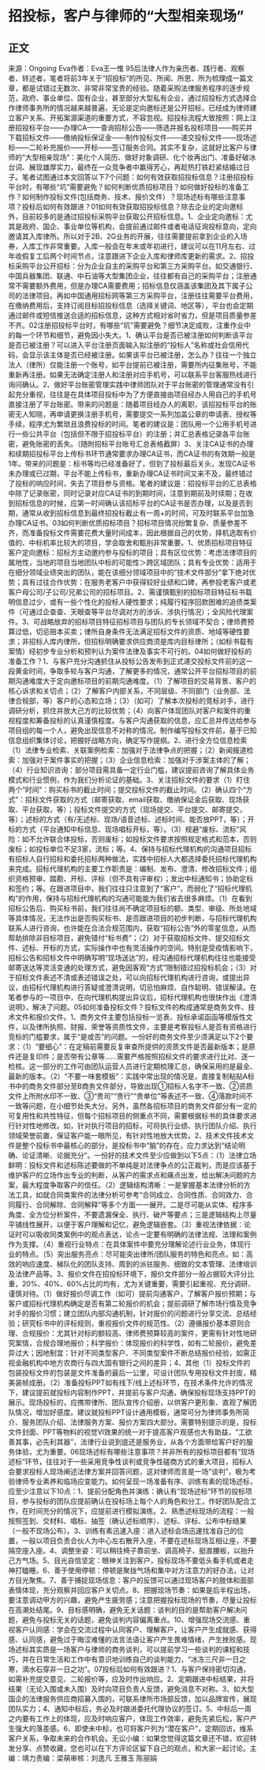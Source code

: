 # 招投标，客户与律师的“大型相亲现场”
## 正文
来源：Ongoing Eva作者：Eva王一惟 95后法律人作为亲历者、践行者、观察者、转述者，笔者将前3年关于“招投标”的所见、所闻、所思、所为梳理成一篇文章，都是试错过无数次、非常非常宝贵的经验。随着采购法律服务程序的逐步规范，政府、事业单位、国有企业，甚至部分大型私有企业，通过招投标方式选择合作律师事务所的情况越来越普遍，无论是定向邀标还是公开招标，已经成为律师建立客户关系、开拓案源渠道的重要方式，不容忽视。招投标流程大致按照：网上注册招投标平台——办理CA——查询招标公告——筛选并报名投标项目——购买并下载招标文件——缴纳投标保证金——制作投标文件——递交投标文件——现场述标——二轮补充报价——开标——签订服务合同。其实不复杂，这就好比客户与律师的“大型相亲现场”：美化个人简历、做好对象调研、化个妆再出门、准备好破冰台词、展现雄厚实力，最终在一众竞争者中赢得芳心，再趁热打铁赶紧结婚过日子。笔者试图通过本文回答以下7个问题：如何有效获取招投标信息？注册招投标平台时，有哪些“坑”需要避免？如何判断优质招标项目？如何做好投标的准备工作？如何制作投标文件(包括商务、技术、报价文件）？现场述标有哪些注意事项？投标后如何有效跟进？01如何有效获取招投标信息？除去企业的定向邀标外，目前较多的是通过招投标采购平台获取公开招标信息。1、企业定向邀标：尤其是政府、国企、事业单位等机构，会提前通过邮件或者电话征询投标意向，定向邀请其入库律所。所以对于2B、2G业务的开展，往往需要提前拿到企业的入场券，入库工作非常重要。入库一般会在年末或年初进行，建议可以在11月左右、过年收假复工后两个时间节点，注意跟进下企业入库和律师库更新的需求。2、招投标采购平台公开招标：分为企业自主的采购平台和第三方采购平台。如交通银行、中国兵器集团、联通、中石油等大型集团企业，往往都有自己的采购平台；注册通常不需要额外费用，但是办理CA需要费用；招标信息仅涵盖该集团及其下属子公司的法律项目。再如中国通用招标网等第三方采购平台，注册往往需要平台费用，在缴纳费用后，支持订阅目标招投标信息（选择关键词、地区等），平台也会定期通过邮件或短信推送合适的招标信息，这种方式相对省时省力，但是项目质量参差不齐。02注册招投标平台时，有哪些“坑”需要避免？细节决定成败，注重作业中的每一个环节和细节，避免因小失大。1、确认平台是否已被注册如何判断该平台是否已被注册？可以进入平台注册页面输入拟注册的“投标人”名称或社会信用代码，会显示该主体是否已经被注册。如果该平台已被注册，怎么办？往往一个独立法人（律所）仅能注册一个账号，如平台提前已被注册，需要所内征集账号，不能重新再注册。如果无法确定注册人和注册对应手机号，可以联系平台客服热线进行询问确认。2、做好平台账密管理实践中律师团队对于平台账密的管理通常没有引起充分重视，往往是在具体项目投标中为了方便直接由项目经办人用自己的手机号直接注册了平台账密。带来的问题是：随着项目经办人的离职，该招投标平台的账密无人知晓，再申请更换注册手机号，需要提交一系列加盖公章的申请表、授权等手续，程序尤为繁琐且浪费投标的时间。笔者的建议是：团队用一个公用手机号进行一些公共平台（包括但不限于招投标平台）的注册；并汇总表格记录各平台账密，避免账密的丢失。（随附招标平台账号汇总表格截屏）3、关注CA证书的办理和续期招投标平台上传标书环节通常要求办理CA证书，而CA证书的有效期一般是1年。带来的问题是：标书等均已经准备好了，但到了投标最后关头，发现CA证书未办理或已过期，平台不能上传标书，重新办理CA证书时间又来不及，最终错过了投标的响应时间，失去了项目参与资格。笔者的建议是：招投标平台的汇总表格中除了记录账密，同时记录对应CA证书的到期时间，注意到期前及时续期；在收到招标信息的时候，应第一时间确认该招标平台的CA证书是否办理，以及是否到期，通常从收到招标信息到最终招投标截止有一周+的时间，可及时联系平台加急办理CA证书。03如何判断优质招标项目？招标项目情况纷繁复杂、质量参差不齐，而准备投标文件需要花费大量时间成本，因此根据自己的优势，择机选取有价值的、中标机率比较大的项目，学会取舍和甄别非常重要。1、优质招标项目特征客户定向邀标：招标方主动邀约参与投标的项目；具有区位优势：考虑法律项目的属地性，当地的项目当地团队中标的可能性＞跨区域团队；具有专业优势：适用于在细分领域业绩突出的团队，能在该细分领域项目中的“技术文件部分”拿下绝对优势；具有过往合作优势：在服务老客户中获得较好业绩和口碑，再参投老客户或老客户母公司/子公司/兄弟公司的招标项目。2、需谨慎甄别的招标项目特征标书载明信息过少，或有一些个性化的投标人硬性要求；纯履行程序回款困难的追债类案件（可通过企查查、天眼查等平台尽调对方的涉诉、涉执行情况）；全风险代理案件。3、可战略放弃的招标项目特征招标项目与团队的专长领域不契合；律师费预算过低，切忌赔本买卖；律所自身条件无法满足招标文件的资质、地域等硬性要求；非招标人库内律所，但招标明确要求供应商须是库内目标律所；（如标书载有案情）经初步专业分析和预判认为案件法律及事实不可行的。04如何做好投标的准备工作？1、与客户充分沟通抓住从投标公告发布到正式递交投标文件前的这一段黄金时间，争取多轮与客户沟通，了解更多的情况，通常公开平台招标项目的前期沟通难度大于定向邀标项目的前期沟通难度。（1）了解项目的交易背景、客户的核心诉求和关切点；（2）了解客户内部关系，不同层级、不同部门（业务部、法律合规部，等）客户的心态和立场；（3）（如可）了解本次投标的竞标对手，进行调研分析，抓住并放大己方的比较优势；（4）向客户体现团队对客户和案件的重视程度和筹备投标的认真谨慎程度。与客户沟通获取的信息，应汇总并传达给参与项目组的每一个人，避免出现信息不对称的情况。制作编写投标文件前，基于已知信息组织集体讨论，把握好战略方向，确定写作提纲。2、进行全方位信息检索（1）法律专业检索、关联案例检索：加强对于法律争点的把握；（2）新闻报道检索：加强对于案件事实的把握；（3）企业信息检索：加强对于涉案主体的了解；（4）行业知识咨询：部分项目需具备一定行业门槛，建议提前咨询了解具体业务模式和行业惯例，作为我们分析论证的基础。3、关注招标文件的要求（1）盯住两个“时间”：购买标书的截止时间；提交投标文件的截止时间。（2）确认四个“方式”：招标文件获取的方式（邮寄获取、email获取、缴纳保证金后获取、现场获取、平台获取，等）；投标文件提交的方式（现场提交、平台提交、邮寄提交，等）；述标的方式（有/无述标、现场/语音述标、述标时间、能否放PPT，等）；开标的方式（平台通知中标信息、现场唱标开标，等）。（3）规避“废标、流标”风险：如不允许联合体投标，否则废标；如投标文件要求按照规定格式和范本，否则废标；如投标单位不足3家，流标；等。4、保持与招标代理机构的沟通项目招标有招标人自行招标和委托招标两种做法，实践中招标人大都选择委托招标代理机构来完成。招标代理机构的主要工作职责是：编制、发布、澄清、修改招标文件；组织资格预审、踏勘、开标、评标（但不具有评审权）；发出中标通知书；协助定标和签约；等。在跟进项目中，我们往往只注意到了“客户”，而弱化了“招标代理机构”的作用，保持与招标代理机构的沟通可能能为我们省去很多麻烦。（1）在看到招标公告后、购买标书前，我们往往尚不确定项目标的额、类型、审级、所处地域等具体情况，无法作出是否购买标书、是否跟进项目的初步判断，与招标代理机构联系人进行咨询，也许能在合法合规范围内，获取“招标公告”外的零星信息，从而帮助排除非目标项目，避免错付“标书费”；（2）对于获取招标文件、提交招标文件、述标、开标的方式，实际操作中也有灵活操作的空间。特别是受疫情影响下，招标公告和招标文件中明确写明“现场送达”的，经沟通招标代理机构往往也能接受邮寄送达等灵活变通的处理方式，避免因客观“方式”限制错过招投标机会；（3）对于招标文件表述不清或表述错误之处，可以向招标代理机构进行咨询，或提出异议，由招标代理机构进行答疑或澄清说明，切忌怕麻烦、自作聪明、错误解读。在笔者参与的一项目中，在向代理机构提出异议后，招标代理机构也很快作出《澄清说明》，解决了问题。05如何准备投标文件？投标文件的构成通常是商务文件、技术文件和报价文件。1、商务文件主要包括投标一览表、投标承诺函函等模版性文件，以及律所执照、财报、荣誉等资质性文件，主要是考察投标人是否有资格进行竞标的门槛要求，属于“是或否”的问题。一份好的商务文件至少须满足以下2个要求：（1）“要细心”：在定稿前需要反复审查所提供的资质文件是否最新版本；是原件还是复印件；是否带有公章等......需要严格按照招标文件的要求进行比对、逐一检核。这一部分的工作可由团队运营人员进行定期梳理汇总，确保采用的是最全、最新的版本。（2）“不要一味套模板”：实践中常出现的情况是，直接复制粘贴A标书中的商务文件部分至B商务文件部分，导致出现①招标人名字不一致、②资质文件上所附水印不一致、③“贵司”“贵行”“贵单位”等表述不一致、④落款时间不一致等问题，在小细节处失大分。另外，虽然各招标项目的商务文件部分有一定的可复用性和共性特征，但每个招标项目的侧重点不同，需要根据标书的具体要求进行针对性地修改。如，针对执行项目的招标，可将执行业绩、执行团队介绍、执行领域荣誉前置，保证客户能一眼所见，有针对性地放大优势。2、技术文件技术文件是整个投标书中最核心的部分，是投标书中“脑”的存在，应力求达到“结论明确、论证清晰、论据充分”。一份好的技术文件至少应做到以下5点：（1）法律立场鲜明：投标文件和述标陈述要做的不单纯是对法律争点的公正裁判，而是应该基于维护客户的立场作出专业的判断，从客户的需求点和痛点出发，给出解决问题的方案，最大程度争取客户的信任。（2）逻辑结构清晰：一是掌握基本法律分析的方法工具，如就合同类案件的法律分析可参考“合同成立、合同性质、合同效力、合同履行、合同解除、合同解释”等多个方面一一展开。二是尽可能从实体、程序多角度、全方位分析案件，不要遗漏保全、执行、破产等要点；三是逻辑结构上尽量平铺线性展开，以便于客户理解和记忆，避免逻辑嵌套。（3）重视法律依据：论证时可以吸收同类案例中的观点表达，论点一定要有明确的法律法规、法理和案例作为支撑。（4）重视行业特点：在具体案件中要充分理解论述行业业务，体现行业的特点。（5）突出服务亮点：尽可能突出律所/团队服务的特色和亮点，如：高效的响应速度、梯队化的团队支持、周到的派驻服务、细致的文本管理、法律培训及法律产品等。3、报价文件在招投标环境下，报价文件部分一般占据较大评分比重，20%、40%、60%占比的均有，尤为关键重要，需要引起重视、充分调研、谨慎对待。（1）做好报价尽调工作（如可）提前沟通客户，了解客户报价预期；与客户或招标代理机构确定是否有第二轮报价的机会；提前调研了解市场行情及竞争对手的报价习惯；建立团队内部沟通机制，针对报价的问题进行分享交流、总结经验；研究标书中的评标规则，重视报价文件的规范性。（2）遵循报价基本原则合理、合规报价：尤其针对标的额较高、律师费预算较高的案件，更需有针对性地研究案情，合规合理地报价；科学报价：体现报价的科学性，如有二轮报价，避免差异过大；因地制宜：针对不同类型客户、不同类型案件不断总结报价经验，如需正视金融机构中地方农商行与四大国有银行之间的差异；4、其他（1）投标文件的包装投标文件的包装是文件准备的最后一公里，可设计团队专用投标文件封皮，精美装帧成册。（2）准备投标PPT如有线下/线上述标环节，在技术条件允许的情况下，建议提前就投标内容制作PPT，并提前与客户沟通，确保投标现场支持PPT的展示。现场投标的，应携带律所、团队宣传介绍册，以供客户更形象、直观了解团队情况，增加好感度。建议就投标PPT设计通用模板，通常可分为律师事务所简介、服务团队介绍、法律服务方案、报价方案四大部分。需要特别提示的是，投标文件封面、PPT等物料的视觉VI效果的统一对于提高客户观感也大有助益，“工欲善其事，必先利其器”，法律行业说到底还是服务业，从各个方面带给客户好的服务体验，尤为重要。06现场述标有哪些注意事项？并非所有的投标项目都有“现场述标”环节，往往对于一些采用竞争性谈判或竞争性磋商方式的重大项目，招标人会要求投标人现场阐述法律方案并回答问题，这对律师而言是一场“谈判”，极为考验律师专业素养和临场应变能力。如何呈现一场准备有序、训练有素的现场述标，应至少注意以下10点：1、提前分配角色并演练：确认有“现场述标”环节的投标项目，参与投标的团队应提前确认在投标场上每个人的角色和分工，作好团队配合工作，在时间充分的情况下，应提前进行模拟演练。2、熟悉述标现场的流程：一般按照签到、交材料、唱标、抽签（确认述标顺序）、述标、评标、公布中标结果（一般不现场公布）。3、训练有素迅速入座：进入述标会场迅速找准自己的位置，一般以项目负责合伙人为中心左右散开入座，不要在述标现场互相让座，不要隔空座入座。4、调整坐姿：可以稍往椅子靠前坐、调高椅子、挺直腰板，以抬升己方气场。5、目光自信坚定：眼神关注到客户，投标现场不要低头看手机或者走神打瞌睡。6、善于使用停顿：停顿是聚拢气场和集中对方注意力的好办法，让对方目光聚焦。7、善于捕捉现场信息：客户的反馈可以通过现场客户的肢体和面部表情体现，充分观察并回应客户关切点。8、把握现场节奏：如果是后半程出场，要注意调动甲方的兴趣，避免产生疲劳感；注意把握投标现场的节奏，尽量让投标在高潮处结尾。9、目标感明确，避免无关话题：谈判的目的是帮助客户解决问题，避免与投标无关的话题，避免谈判内容偏离重点。10、增强现场交流感、重视客户认同感：学会在交流过程中认同客户、理解客户，让客户产生成就感、获得感、认同感，避免过于晦涩难懂的法言法语让客户产生畏难情绪，产生挫败感。现场述标其实质是一场客户与律师的商务谈判，可以提前学习一些谈判的课程和技巧，并在日常生活和工作中有意识地训练自己的谈判能力，“冰冻三尺非一日之寒，滴水石穿非一日之功”。07投标后如何有效跟进？1、与客户保持密切沟通，如需补充提交意见、二轮报价等，应及时作出响应。2、定期跟进中标结果，并将结果（无论入围或未入围）及时向项目负责人反馈，避免消息不对称。3、如大型国企的法律服务供应商招募入围的，可联系律所市场部反馈，加以品牌宣传，展现团队实力；4、通知中标后，务必及时跟进委托代理协议的签订。5、中标后一周之内要有工作上的体现，应及时响应客户，体现工作效率，避免先紧后松，客户产生强大的落差感。6、即使未中标，也可将客户列为“潜在客户”，定期回访，维系客户关系，争取未来的合作机会。无讼小编：如果您觉得这篇文章还不错，欢迎转发分享、点赞收藏，您也可以在下方评论区留下自己的观点，和大家一起讨论。主编：靖力责编：梁萌审核：刘逸凡 王雅玉 陈丽娟